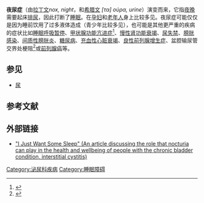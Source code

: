 {{medical}}
{{SignSymptom infobox |
  Name        = 夜尿症 |
  ICD10       = {{ICD10|R|35||r|30}} |
  ICD9        = {{ICD9|788.43}} |
  MeshID      = D053158 |
}}
'''夜尿症'''（由[[拉丁文|拉丁文]]''nox, night''，和[[希腊文|希腊文]] ''[τα] ούρα, urine''）演变而来，它指[[夜晚|夜晚]]需要起床[[排尿|排尿]]，因此打断了[[睡眠|睡眠]]。在[[孕妇|孕妇]]和[[老年人|老年人]]身上比较多见。夜尿症可能仅仅是因为睡前饮用了过多液体造成（青少年比较多见），也可能是其他更严重的疾病的症状比如[[睡眠呼吸暂停|睡眠呼吸暂停]]、[[甲亢|甲状腺功能亢进症]]<ref>{{Cite web |url=http://www.emedicine.com/ent/TOPIC299.HTM |title=eMedicine - Hyperparathyroidism : Article by James LaBagnara<!-- Bot generated title --> |access-date=2011-08-18 |archive-date=2008-12-02 |archive-url=https://web.archive.org/web/20081202153050/http://www.emedicine.com/ent/topic299.htm |dead-url=no }}</ref>、[[肾衰竭|慢性肾功能衰竭]]、[[尿失禁|尿失禁]]、[[膀胱炎|膀胱感染]]、[[间质性膀胱炎|间质性膀胱炎]]、[[糖尿病|糖尿病]]、[[心脏衰竭|充血性心脏衰竭]]、[[良性前列腺增生症|良性前列腺增生症]]、盆腔输尿管交界处梗阻<ref>{{Cite web |url=http://www.emoryhealthcare.org/departments/urology/sub_menu/upj.html |title=Ureteral Pelvic Junction Obstruction desc. |access-date=2011-08-18 |archive-date=2007-06-10 |archive-url=https://web.archive.org/web/20070610091522/http://www.emoryhealthcare.org/departments/urology/sub_menu/upj.html |dead-url=yes }}</ref>或[[前列腺癌|前列腺癌]]等。

==参见==
* [[尿|尿]]

==参考文献==
<references />

==外部链接==
*[https://web.archive.org/web/20110728000829/http://icadvice.com/node/32 "I Just Want Some Sleep" (An article discussing the role that nocturia can play in the health and wellbeing of people with the chronic bladder condition, interstitial cystitis)]

{{睡眠}}

{{Authority control}}
[[Category:泌尿科疾病|Category:泌尿科疾病]]
[[Category:睡眠障碍|Category:睡眠障碍]]